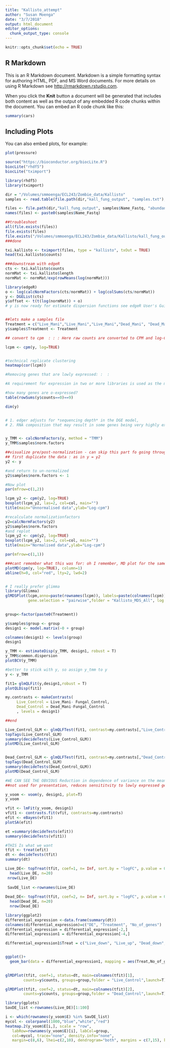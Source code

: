 ```yaml
---
title: "Kallisto_attempt"
author: "Susan Moenga"
date: "3/7/2018"
output: html_document
editor_options: 
  chunk_output_type: console
---
```


```r
knitr::opts_chunk$set(echo = TRUE)
```

## R Markdown

This is an R Markdown document. Markdown is a simple formatting syntax for authoring HTML, PDF, and MS Word documents. For more details on using R Markdown see <http://rmarkdown.rstudio.com>.

When you click the **Knit** button a document will be generated that includes both content as well as the output of any embedded R code chunks within the document. You can embed an R code chunk like this:

```r
summary(cars)
```

## Including Plots

You can also embed plots, for example:

```r
plot(pressure)

source("https://bioconductor.org/biocLite.R")
biocLite("rhdf5")
biocLite("tximport")

library(rhdf5)
library(tximport)

dir = "/Volumes/smmoenga/ECL243/Zombie_data/Kallisto"
samples <- read.table(file.path(dir,"kall_fung_output", "samples.txt"), header=TRUE)

files <- file.path(dir,"kall_fung_output", samples$Name_Fastq, "abundance.h5")
names(files) <- paste0(samples$Name_Fastq)

##troubleshoot
all(file.exists(files))
file.exists(files)
file.exists("/Volumes/smmoenga/ECL243/Zombie_data/Kallisto/kall_fung_output/SRR1986854_1")
###done

txi.kallisto <- tximport(files, type = "kallisto", txOut = TRUE)
head(txi.kallisto$counts)

###downstream with edgeR
cts <- txi.kallisto$counts
normMat <- txi.kallisto$length
normMat <- normMat/exp(rowMeans(log(normMat)))

library(edgeR)
o <- log(calcNormFactors(cts/normMat)) + log(colSums(cts/normMat))
y <- DGEList(cts)
y$offset <- t(t(log(normMat)) + o)
# y is now ready for estimate dispersion functions see edgeR User's Guide


##lets make a samples file
Treatment = c("Live_Mani","Live_Mani","Live_Mani","Dead_Mani", "Dead_Mani","Dead_Mani", "Fungal_Control","Fungal_Control","Fungal_Control")
y$samples$Treatment <- Treatment

## convert to cpm  : : : Here raw counts are converted to CPM and log-CPM values using the cpm function in edgeR, where log-transformations use a prior count of 0.25 to avoid taking the log of zero. RPKM values are just as easily calculated as CPM values using the rpkm function in edgeR if gene lengths are available.

lcpm <- cpm(y, log=TRUE)


#technical replicate clustering
heatmap(cor(lcpm))

#Removing genes that are lowly expressed: :  :

#A requirement for expression in two or more libraries is used as the minimum number of samples in each group is two. This ensures that a gene will be retained if it is only expressed in both samples in group 3

#how many genes are o-expressed?
table(rowSums(y$counts==0)==9)

dim(y)


# 1. edger adjusts for *sequencing depth* in the DGE model, 
# 2. RNA composition that may result in some genes being very highly expressed consuming a sigificant portion of your library size..and result in under-samling of the lowly expressed genes - it calculates normalization factors that reduce log-fold changes between samples for most genes using Trimmed Mean of M-VALUES 


y_TMM <- calcNormFactors(y, method = "TMM")
y_TMM$samples$norm.factors

##visualize pre/post-normalization - can skip this part fo going through steps
## first duplicate the data : as in y = y2
y2 <- y

#and return to un-normalized
y2$samples$norm.factors <- 1

#Now plot
par(mfrow=c(1,2))

lcpm_y2 <- cpm(y2, log=TRUE)
boxplot(lcpm_y2, las=2, col=col, main="")
title(main="Unnormalised data",ylab="Log-cpm")

#recalculate normalizationfactors
y2=calcNormFactors(y2)
y2$samples$norm.factors
#and replot
lcpm_y2 <- cpm(y2, log=TRUE)
boxplot(lcpm_y2, las=2, col=col, main="")
title(main="Normalised data",ylab="Log-cpm")

par(mfrow=c(1,1))

###cant remember what this was for: oh I remember, MD plot for the same as above
plotMD(cpm(y, log=TRUE), column=1)
abline(h=0, col="red", lty=2, lwd=2)



```


```r

# I really prefer glimma
library(Glimma)
glMDSPlot(lcpm,anno=paste(rownames(lcpm)), labels=paste(colnames(lcpm)), 
          gene.selection = "pairwise",folder = "Kallisto_MDS_All", log = F, top = 1000,launch=T) 
 
```



```r
group<-factor(paste0(Treatment))

y$samples$group <- group
design1 <- model.matrix(~0 + group)

colnames(design1) <- levels(group)
design1

y_TMM <- estimateDisp(y_TMM, design1, robust = T)
y_TMM$common.dispersion
plotBCV(y_TMM)

#better to stick with y, so assign y_tmm to y
y <- y_TMM

fit1= glmQLFit(y,design1,robust = T)
plotQLDisp(fit1)

```



```r
my.contrasts <- makeContrasts(
     Live_Control = Live_Mani- Fungal_Control,
     Dead_Control = Dead_Mani-Fungal_Control
     , levels = design1)

##end

```

```r

Live_Control_GLM <- glmQLFTest(fit1, contrast=my.contrasts[,"Live_Control"])
topTags(Live_Control_GLM)
summary(decideTests(Live_Control_GLM))
plotMD(Live_Control_GLM)


Dead_Control_GLM <- glmQLFTest(fit1, contrast=my.contrasts[,"Dead_Control"])
topTags(Dead_Control_GLM)
summary(decideTests(Dead_Control_GLM))
plotMD(Dead_Control_GLM)

```


```r


#WE CAN SEE THE OBVIOUS Reduction in dependence of variance on the mean
##not used for presentation, reduces sensititvity to lowly expressed genes

y_voom <- voom(y, design1, plot=T)
y_voom

vfit <- lmFit(y_voom, design1)
vfit1 <- contrasts.fit(vfit, contrasts=my.contrasts)
efit <- eBayes(vfit1)
plotSA(efit)

et =summary(decideTests(efit))
summary(decideTests(vfit1))

#THIS Is what we want
tfit <- treat(efit)
dt <- decideTests(tfit)
summary(dt)


```


```r
Live_DE<- topTreat(tfit, coef=1, n= Inf, sort.by = "logFC", p.value = 0.05) # Live_Control
  head(Live_DE, n=20)
 nrow(Live_DE)
 
 SavDE_list <-rownames(Live_DE)
  
Dead_DE<- topTreat(tfit, coef=2, n= Inf, sort.by = "logFC", p.value = 0.05) # Live_Control
  head(Dead_DE, n=20) 
  nrow(Dead_DE)
```


```r
library(ggplot2)
differential_expression <-data.frame(summary(dt))
colnames(differential_expression)=c("DE", "Treatment", "No_of_genes")
differential_expression = differential_expression[-2,]
differential_expression1 = differential_expression[-4,]

differential_expression1$Treat = c("Live_down", "Live_up", "Dead_down", "Dead_up")


ggplot()+
  geom_bar(data = differential_expression1, mapping = aes(Treat,No_of_genes, color=DE, fill=DE), stat = 'identity') 
  

```



```r
glMDPlot(tfit, coef=1, status=dt, main=colnames(tfit)[1],
        counts=y$counts, groups=group,folder = "Live_Control",launch=T)  # Live_Control

glMDPlot(tfit, coef=2, status=dt, main=colnames(tfit)[2],
        counts=y$counts, groups=group,folder = "Dead_Control",launch=T)  # Live_Control

```


```r
library(gplots)
SavDE_list <-rownames(Live_DE)[1:100]

i <- which(rownames(y_voom$E) %in% SavDE_list)
mycol <- colorpanel(1000,"blue","white","red")
heatmap.2(y_voom$E[i,], scale = "row",
   labRow=rownames(y_voom$E)[i], labCol=group,
   col=mycol, trace="none", density.info="none", 
   margin=c(8,6), lhei=c(2,10), dendrogram="both", margins = c(7,15), key = T)

```

